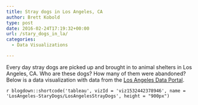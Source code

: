 ```yaml
---
title: Stray dogs in Los Angeles, CA
author: Brett Kobold
type: post
date: 2016-02-24T17:19:32+00:00
url: /stary_dogs_in_la/
categories:
  - Data Visualizations

---
```

<div>
  Every day stray dogs are picked up and brought in to animal shelters in Los Angeles, CA. Who are these dogs? How many of them were abandoned? Below is a data visualization with data from the <a href="https://data.lacity.org/" target="_blank">Los Angeles Data Portal</a>.
</div>

`r blogdown::shortcode('tableau', vizId = 'viz1532442378946', name = 'LosAngeles-StaryDogs/LosAngelesStrayDogs', height = "900px")`
